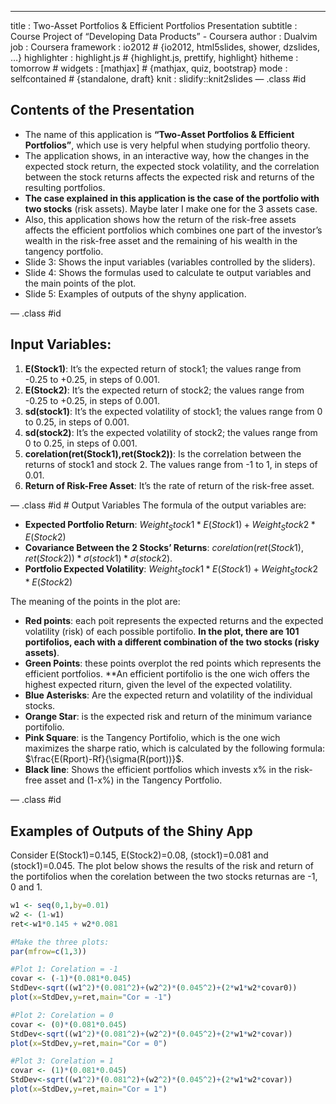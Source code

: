 ---
title       : Two-Asset Portfolios & Efficient Portfolios Presentation
subtitle    : Course Project of "Developing Data Products" - Coursera
author      : Dualvim
job         : Coursera
framework   : io2012        # {io2012, html5slides, shower, dzslides, ...}
highlighter : highlight.js  # {highlight.js, prettify, highlight}
hitheme     : tomorrow      # 
widgets     : [mathjax]            # {mathjax, quiz, bootstrap}
mode        : selfcontained # {standalone, draft}
knit        : slidify::knit2slides
--- .class #id

## Contents of the Presentation

- The name of this application is **"Two-Asset Portfolios & Efficient Portfolios"**, which use is very helpful when studying portfolio theory.
- The application shows, in an interactive way, how the changes in the expected stock return, the expected stock volatility, and the correlation between the stock returns affects the expected risk and returns of the resulting portfolios.
- **The case explained in this application is the case of the portfolio with two stocks** (risk assets). Maybe later I make one for the 3 assets case.  
- Also, this application shows how the return of the risk-free assets affects the efficient portfolios which combines one part of the investor's wealth in the risk-free asset and the remaining of his wealth in the tangency portfolio.
- Slide 3: Shows the input variables (variables controlled by the sliders).
- Slide 4: Shows the formulas used to calculate te output variables and the main points of the plot.
- Slide 5: Examples of outputs of the shyny application.

--- .class #id

## Input Variables:

1. **E(Stock1)**: It's the expected return of stock1; the values range from -0.25 to +0.25, in steps of 0.001.
2. **E(Stock2)**: It's the expected return of stock2; the values range from -0.25 to +0.25, in steps of 0.001.
3. **sd(stock1)**: It's the expected volatility of stock1; the values range from 0 to 0.25, in steps of 0.001.
4. **sd(stock2)**: It's the expected volatility of stock2; the values range from 0 to 0.25, in steps of 0.001.
5. **corelation(ret(Stock1),ret(Stock2))**: Is the correlation between the returns of stock1 and stock 2. The values range from -1 to 1, in steps of 0.01.
6. **Return of Risk-Free Asset**: It's the rate of return of the risk-free asset.

--- .class #id 
# Output Variables
The formula of the output variables are:

- **Expected Portfolio Return**: $Weight_Stock1*E(Stock1)+Weight_Stock2*E(Stock2)$
- **Covariance Between the 2 Stocks' Returns**: $corelation(ret(Stock1),ret(Stock2))*\sigma(stock1)*\sigma(stock2)$.
- **Portfolio Expected Volatility**: $Weight_Stock1*E(Stock1)+Weight_Stock2*E(Stock2)$

The meaning of the points in the plot are:

- **Red points**: each poit represents the expected returns and the expected volatility (risk) of each possible portifolio. **In the plot, there are 101 portifolios, each with a different combination of the two stocks (risky assets)**.
- **Green Points**: these points overplot the red points which represents the efficient portfolios. **An efficient portifolio is the one wich offers the highest expected riturn, given the level of the expected volatility.
- **Blue Asterisks**: Are the expected return and volatility of the individual stocks.
- **Orange Star**: is the expected risk and return of the minimum variance portifolio.
- **Pink Square**: is the Tangency Portifolio, which is the one wich maximizes the sharpe ratio, which is calculated by the following formula:  $\frac{E(Rport)-Rf}{\sigma(R(port))}$.
- **Black line**: Shows the efficient portfolios which invests x% in the risk-free asset and (1-x%) in the Tangency Portfolio.

--- .class #id 

## Examples of Outputs of the Shiny App

Consider E(Stock1)=0.145, E(Stock2)=0.08, \sigma(stock1)=0.081 and \sigma(stock1)=0.045. The plot below shows the results of the risk and return of the portifolios when the corelation between the two stocks returnas are -1, 0 and 1.

```r
w1 <- seq(0,1,by=0.01)
w2 <- (1-w1)
ret<-w1*0.145 + w2*0.081

#Make the three plots:
par(mfrow=c(1,3))

#Plot 1: Corelation = -1
covar <- (-1)*(0.081*0.045)
StdDev<-sqrt((w1^2)*(0.081^2)+(w2^2)*(0.045^2)+(2*w1*w2*covar0))
plot(x=StdDev,y=ret,main="Cor = -1")

#Plot 2: Corelation = 0
covar <- (0)*(0.081*0.045)
StdDev<-sqrt((w1^2)*(0.081^2)+(w2^2)*(0.045^2)+(2*w1*w2*covar))
plot(x=StdDev,y=ret,main="Cor = 0")

#Plot 3: Corelation = 1
covar <- (1)*(0.081*0.045)
StdDev<-sqrt((w1^2)*(0.081^2)+(w2^2)*(0.045^2)+(2*w1*w2*covar))
plot(x=StdDev,y=ret,main="Cor = 1")
```

